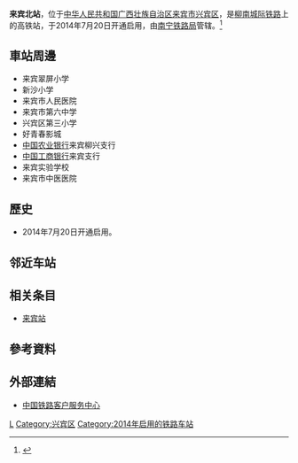 {{Infobox China railway station
|车站名称 = 来宾北站
|图片= Laibinbei Railway Station 20180320 (1).jpg
|图片介绍 = 站房
|车站拼音 = Laibinbei
|英文名称 = Laibinbei Railway Station
|车站代码 = 36269<ref>{{cite web|url=http://hyfw.12306.cn/hyinfo/action/FwcszsAction_index?type=1|title=营业站服务信息查询|publisher=[[中国铁路客户服务中心|中国铁路客户服务中心]]|accessdate=2018-07-01|archive-date=2016-11-06|archive-url=https://web.archive.org/web/20161106075157/http://hyfw.12306.cn/hyinfo/action/FwcszsAction_index?type=1|dead-url=no}}</ref>
|电报码 = UCZ
|拼音码 = LBB
|车站类型 = 客运站
|车站位置 = [[广西壮族自治区|广西壮族自治区]][[来宾市|来宾市]][[兴宾区|兴宾区]]
|坐标 = {{coord|23|45|15.55|N|109|14|27.73|E|display=inline,title}}
|线路 = [[柳南城际铁路|柳南城际铁路]]
|归属 = [[南宁铁路局|南宁铁路局]]
|车站等级 = [[一等站_(中铁)|一等站]]
|股道数目 = 7条
|正线 = 2条
|到发线 = 5条
|月台数目 = 3座
|站台面 = 5个
}}
'''来宾北站'''，位于[[中华人民共和国|中华人民共和国]][[广西壮族自治区|广西壮族自治区]][[来宾市|来宾市]][[兴宾区|兴宾区]]，是[[柳南城际铁路|柳南城际铁路]]上的高铁站，于2014年7月20日开通启用，由[[南宁铁路局|南宁铁路局]]管辖。<ref>{{Cite web |url=http://search.huochepiao.com/huochezhan/jieshao/3966.htm |title=来宾北火车站介绍 |access-date=2018-02-05 |archive-date=2018-02-06 |archive-url=https://web.archive.org/web/20180206131444/http://search.huochepiao.com/huochezhan/jieshao/3966.htm |dead-url=no }}</ref>

==車站周邊==
* 来宾翠屏小学
* 新沙小学
* 来宾市人民医院
* 来宾市第六中学
* 兴宾区第三小学
* 好青春影城
* [[中国农业银行|中国农业银行]]来宾柳兴支行
* [[中国工商银行|中国工商银行]]来宾支行
* 来宾实验学校
* 来宾市中医医院

==歷史==
* 2014年7月20日开通启用。
==邻近车站==
{{start rail box}}
{{s-inop|[[进德站|进德]]|{{站|柳州}}方向}}
{{s-line|[[柳南城际铁路|柳南城际铁路]]<br />← 54km 来宾北站 62km →}}
{{s-inop|[[宾阳站|宾阳]]|{{站|南宁}}方向}}
{{end box}}
==相关条目==
*[[来宾站|来宾站]]
==參考資料==
{{reflist}}
==外部連結==
* [http://www.12306.cn/mormhweb/ 中国铁路客户服务中心] {{Wayback|url=http://www.12306.cn/mormhweb/ |date=20180205163941 }}
{{China-rail-stub}}
{{柳南城际铁路}}{{中国铁路一等客运站|宁}}
[[Category:来宾市铁路车站|L]]
[[Category:兴宾区|Category:兴宾区]]
[[Category:2014年启用的铁路车站|Category:2014年启用的铁路车站]]